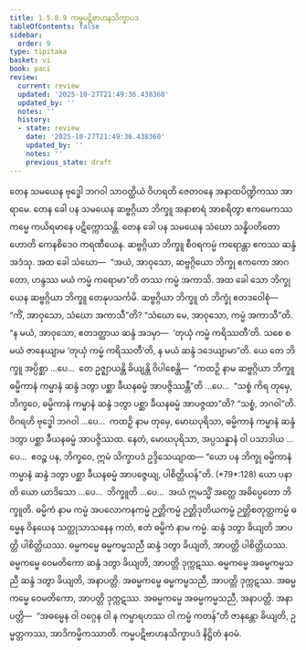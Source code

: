```yaml
---
title: 1.5.8.9 ကမ္မပဋိဗာဟနသိက္ခာပဒ
tableOfContents: false
sidebar:
  order: 9
type: tipitaka
basket: vi
book: paci
review:
  current: review
  updated: '2025-10-27T21:49:36.438360'
  updated_by: ''
  notes: ''
  history:
  - state: review
    date: '2025-10-27T21:49:36.438360'
    updated_by: ''
    notes: ''
    previous_state: draft
---
```



<ReviewStatus review={frontmatter.review} showDetails={true} />

<HypothesisAnnotation frontmatter={frontmatter} />

<DynamicBreadcrumb />

<Division number="474" book="paci" e="ch" v="2" p="199">

<Paragraph number="1403" book="paci">
တေန သမယေန ဗုဒ္ဓေါ ဘဂဝါ သာဝတ္ထိယံ ဝိဟရတိ ဇေတဝနေ အနာထပိဏ္ဍိကဿ အာရာမေ. တေန ခေါ ပန သမယေန ဆဗ္ဗဂ္ဂိယာ ဘိက္ခူ အနာစာရံ အာစရိတွာ ဧကမေကဿ ကမ္မေ ကယိရမာနေ ပဋိက္ကောသန္တိ. တေန ခေါ ပန သမယေန သံဃော သန္နိပတိတော ဟောတိ ကေနစိဒေဝ ကရဏီယေန. ဆဗ္ဗဂ္ဂိယာ ဘိက္ခူ စီဝရကမ္မံ ကရောန္တာ ဧကဿ ဆန္ဒံ အဒံသု. အထ ခေါ သံဃော—  “အယံ, အာဝုသော, ဆဗ္ဗဂ္ဂိယော ဘိက္ခု ဧကကော အာဂတော, ဟန္ဒဿ မယံ ကမ္မံ ကရောမာ”တိ တဿ ကမ္မံ အကာသိ. အထ ခေါ သော ဘိက္ခု ယေန ဆဗ္ဗဂ္ဂိယာ ဘိက္ခူ တေနုပသင်္ကမိ. ဆဗ္ဗဂ္ဂိယာ ဘိက္ခူ တံ ဘိက္ခုံ ဧတဒဝေါစုံ—  “ကိံ, အာဝုသော, သံဃော အကာသီ”တိ? “သံဃော မေ, အာဝုသော, ကမ္မံ အကာသီ”တိ. “န မယံ, အာဝုသော, ဧတဒတ္ထာယ ဆန္ဒံ အဒမှာ—  ‘တုယှံ ကမ္မံ ကရိဿတီ’တိ. သစေ စ မယံ ဇာနေယျာမ ‘တုယှံ ကမ္မံ ကရိဿတီ’တိ, န မယံ ဆန္ဒံ ဒဒေယျာမာ”တိ.
</Paragraph>

<Paragraph number="1404" book="paci">
ယေ တေ ဘိက္ခူ အပ္ပိစ္ဆာ …ပေ…  တေ ဥဇ္ဈာယန္တိ ခိယျန္တိ ဝိပါစေန္တိ—  “ကထဉှိ နာမ ဆဗ္ဗဂ္ဂိယာ ဘိက္ခူ ဓမ္မိကာနံ ကမ္မာနံ ဆန္ဒံ ဒတွာ ပစ္ဆာ ခီယနဓမ္မံ အာပဇ္ဇိဿန္တီ”တိ …ပေ…  “သစ္စံ ကိရ တုမှေ, ဘိက္ခဝေ, ဓမ္မိကာနံ ကမ္မာနံ ဆန္ဒံ ဒတွာ ပစ္ဆာ ခီယနဓမ္မံ အာပဇ္ဇထာ”တိ? “သစ္စံ, ဘဂဝါ”တိ. ဝိဂရဟိ ဗုဒ္ဓေါ ဘဂဝါ …ပေ…  ကထဉှိ နာမ တုမှေ, မောဃပုရိသာ, ဓမ္မိကာနံ ကမ္မာနံ ဆန္ဒံ ဒတွာ ပစ္ဆာ ခီယနဓမ္မံ အာပဇ္ဇိဿထ. နေတံ, မောဃပုရိသာ, အပ္ပသန္နာနံ ဝါ ပသာဒါယ …ပေ…  ဧဝဉ္စ ပန, ဘိက္ခဝေ, ဣမံ သိက္ခာပဒံ ဥဒ္ဒိသေယျာထ—
</Paragraph>

</Division>
<Division number="475" book="paci" e="ch" v="2" p="199">

<Paragraph number="1405" book="paci">
<Emphasis>“ယော ပန ဘိက္ခု ဓမ္မိကာနံ ကမ္မာနံ ဆန္ဒံ ဒတွာ ပစ္ဆာ ခီယနဓမ္မံ အာပဇ္ဇေယျ, ပါစိတ္တိယန်”</Emphasis>တိ. (*79*:<Emphasis>128</Emphasis>)
</Paragraph>

</Division>
<Division number="476" book="paci" e="ch" v="2" p="199">

<Paragraph number="1406" book="paci">
<Emphasis>ယော ပနာ</Emphasis>တိ ယော ယာဒိသော …ပေ…  <Emphasis>ဘိက္ခူ</Emphasis>တိ …ပေ…  အယံ ဣမသ္မိံ အတ္ထေ အဓိပ္ပေတော ဘိက္ခူတိ.
</Paragraph>

<Paragraph number="1407" book="paci">
<Emphasis>ဓမ္မိကံ</Emphasis> နာမ <Emphasis>ကမ္မံ</Emphasis> အပလောကနကမ္မံ ဉတ္တိကမ္မံ ဉတ္တိဒုတိယကမ္မံ ဉတ္တိစတုတ္ထကမ္မံ ဓမ္မေန ဝိနယေန သတ္ထုသာသနေန ကတံ, ဧတံ ဓမ္မိကံ နာမ ကမ္မံ. ဆန္ဒံ ဒတွာ ခိယျတိ အာပတ္တိ ပါစိတ္တိယဿ.
</Paragraph>

</Division>
<Division number="477" book="paci" e="ch" v="2" p="200">

<Paragraph number="1408" book="paci">
ဓမ္မကမ္မေ ဓမ္မကမ္မသညီ ဆန္ဒံ ဒတွာ ခိယျတိ, အာပတ္တိ ပါစိတ္တိယဿ. ဓမ္မကမ္မေ ဝေမတိကော ဆန္ဒံ ဒတွာ ခိယျတိ, အာပတ္တိ ဒုက္ကဋဿ. ဓမ္မကမ္မေ အဓမ္မကမ္မသညီ ဆန္ဒံ ဒတွာ ခိယျတိ, အနာပတ္တိ. အဓမ္မကမ္မေ ဓမ္မကမ္မသညီ, အာပတ္တိ ဒုက္ကဋဿ. အဓမ္မကမ္မေ ဝေမတိကော, အာပတ္တိ ဒုက္ကဋဿ. အဓမ္မကမ္မေ အဓမ္မကမ္မသညီ, အနာပတ္တိ.
</Paragraph>

</Division>
<Division number="478" book="paci" e="ch" v="2" p="200">

<Paragraph number="1409" book="paci">
အနာပတ္တိ—  “အဓမ္မေန ဝါ ဝဂ္ဂေန ဝါ န ကမ္မာရဟဿ ဝါ ကမ္မံ ကတန်”တိ ဇာနန္တော ခိယျတိ, ဥမ္မတ္တကဿ, အာဒိကမ္မိကဿာတိ.

</Paragraph>
</Division>

<Paragraph number="1410" type="center" book="paci">
ကမ္မပဋိဗာဟနသိက္ခာပဒံ နိဋ္ဌိတံ နဝမံ.
</Paragraph>